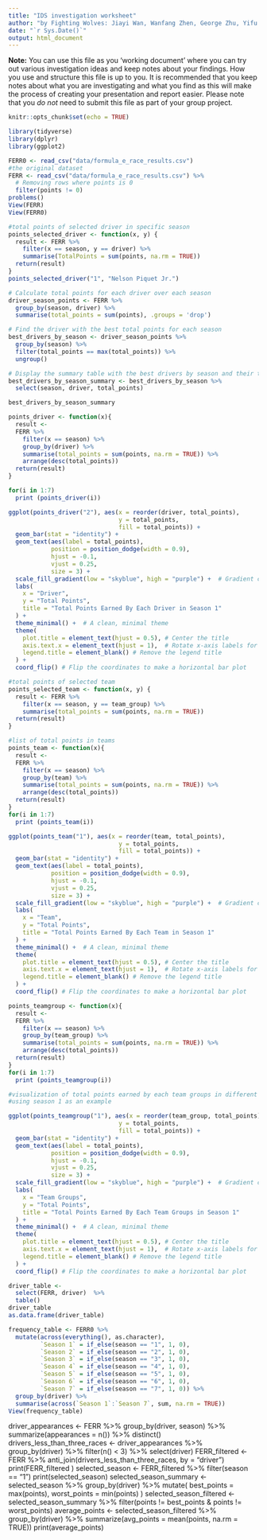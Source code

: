 ```yaml
---
title: "IDS investigation worksheet"
author: "by Fighting Wolves: Jiayi Wan, Wanfang Zhen, George Zhu, Yifu Li & Yunrui Lyu"
date: "`r Sys.Date()`"
output: html_document
---
```


**Note:** You can use this file as you 'working document' where you can try out various investigation ideas and keep notes about your findings. How you use and structure this file is up to you. It is recommended that you keep notes about what you are investigating and what you find as this will make the process of creating your presentation and report easier. Please note that you _do not_ need to submit this file as part of your group project.


```r
knitr::opts_chunk$set(echo = TRUE)
```


```r
library(tidyverse)
library(dplyr)
library(ggplot2)
```


```r
FERR0 <- read_csv("data/formula_e_race_results.csv")
#the original dataset
FERR <- read_csv("data/formula_e_race_results.csv") %>% 
  # Removing rows where points is 0
  filter(points != 0)
problems()
View(FERR)
View(FERR0)
```


```r
#total points of selected driver in specific season
points_selected_driver <- function(x, y) {
  result <- FERR %>%
    filter(x == season, y == driver) %>% 
    summarise(TotalPoints = sum(points, na.rm = TRUE))
  return(result)
}
points_selected_driver("1", "Nelson Piquet Jr.")
```


```r
# Calculate total points for each driver over each season
driver_season_points <- FERR %>%
  group_by(season, driver) %>%
  summarise(total_points = sum(points), .groups = 'drop')

# Find the driver with the best total points for each season
best_drivers_by_season <- driver_season_points %>%
  group_by(season) %>%
  filter(total_points == max(total_points)) %>%
  ungroup()

# Display the summary table with the best drivers by season and their total points
best_drivers_by_season_summary <- best_drivers_by_season %>%
  select(season, driver, total_points)

best_drivers_by_season_summary

```


```r
points_driver <- function(x){
  result <- 
  FERR %>%
    filter(x == season) %>%
    group_by(driver) %>%
    summarise(total_points = sum(points, na.rm = TRUE)) %>%
    arrange(desc(total_points))
  return(result)
}

for(i in 1:7)
  print (points_driver(i))


```


```r
ggplot(points_driver("2"), aes(x = reorder(driver, total_points), 
                               y = total_points, 
                               fill = total_points)) +
  geom_bar(stat = "identity") +
  geom_text(aes(label = total_points), 
            position = position_dodge(width = 0.9), 
            hjust = -0.1, 
            vjust = 0.25, 
            size = 3) +
  scale_fill_gradient(low = "skyblue", high = "purple") +  # Gradient color based on total points
  labs(
    x = "Driver", 
    y = "Total Points",
    title = "Total Points Earned By Each Driver in Season 1"
  ) +
  theme_minimal() +  # A clean, minimal theme
  theme(
    plot.title = element_text(hjust = 0.5), # Center the title
    axis.text.x = element_text(hjust = 1),  # Rotate x-axis labels for better readability
    legend.title = element_blank() # Remove the legend title
  ) +
  coord_flip() # Flip the coordinates to make a horizontal bar plot

```


```r
#total points of selected team
points_selected_team <- function(x, y) {
  result <- FERR %>%
    filter(x == season, y == team_group) %>% 
    summarise(total_points = sum(points, na.rm = TRUE))
  return(result)
}
```


```r
#list of total points in teams
points_team <- function(x){
  result <- 
  FERR %>%
    filter(x == season) %>%
    group_by(team) %>%
    summarise(total_points = sum(points, na.rm = TRUE)) %>%
    arrange(desc(total_points))
  return(result)
}
for(i in 1:7)
  print (points_team(i))
```


```r
ggplot(points_team("1"), aes(x = reorder(team, total_points), 
                               y = total_points, 
                               fill = total_points)) +
  geom_bar(stat = "identity") +
  geom_text(aes(label = total_points), 
            position = position_dodge(width = 0.9), 
            hjust = -0.1, 
            vjust = 0.25, 
            size = 3) +
  scale_fill_gradient(low = "skyblue", high = "purple") +  # Gradient color based on total points
  labs(
    x = "Team", 
    y = "Total Points",
    title = "Total Points Earned By Each Team in Season 1"
  ) +
  theme_minimal() +  # A clean, minimal theme
  theme(
    plot.title = element_text(hjust = 0.5), # Center the title
    axis.text.x = element_text(hjust = 1),  # Rotate x-axis labels for better readability
    legend.title = element_blank() # Remove the legend title
  ) +
  coord_flip() # Flip the coordinates to make a horizontal bar plot

```


```r
points_teamgroup <- function(x){
  result <- 
  FERR %>%
    filter(x == season) %>%
    group_by(team_group) %>%
    summarise(total_points = sum(points, na.rm = TRUE)) %>%
    arrange(desc(total_points))
  return(result)
}
for(i in 1:7)
  print (points_teamgroup(i))
```


```r
#visualization of total points earned by each team groups in different seasons
#using season 1 as an example

ggplot(points_teamgroup("1"), aes(x = reorder(team_group, total_points), 
                               y = total_points, 
                               fill = total_points)) +
  geom_bar(stat = "identity") +
  geom_text(aes(label = total_points), 
            position = position_dodge(width = 0.9), 
            hjust = -0.1, 
            vjust = 0.25, 
            size = 3) +
  scale_fill_gradient(low = "skyblue", high = "purple") +  # Gradient color based on total points
  labs(
    x = "Team Groups", 
    y = "Total Points",
    title = "Total Points Earned By Each Team Groups in Season 1"
  ) +
  theme_minimal() +  # A clean, minimal theme
  theme(
    plot.title = element_text(hjust = 0.5), # Center the title
    axis.text.x = element_text(hjust = 1),  # Rotate x-axis labels for better readability
    legend.title = element_blank() # Remove the legend title
  ) +
  coord_flip() # Flip the coordinates to make a horizontal bar plot
```
```r
driver_table <- 
  select(FERR, driver)  %>% 
  table()
driver_table
as.data.frame(driver_table)
```

```r
frequency_table <- FERR0 %>%
  mutate(across(everything(), as.character),
         `Season 1` = if_else(season == "1", 1, 0),
         `Season 2` = if_else(season == "2", 1, 0),
         `Season 3` = if_else(season == "3", 1, 0),
         `Season 4` = if_else(season == "4", 1, 0),
         `Season 5` = if_else(season == "5", 1, 0),
         `Season 6` = if_else(season == "6", 1, 0),
         `Season 7` = if_else(season == "7", 1, 0)) %>%
  group_by(driver) %>%
  summarise(across(`Season 1`:`Season 7`, sum, na.rm = TRUE))
View(frequency_table)
```
driver_appearances <- FERR %>%
  group_by(driver, season) %>%
  summarize(appearances = n()) %>%
  distinct()
  drivers_less_than_three_races <- driver_appearances %>%
  group_by(driver) %>%
  filter(n() < 3) %>%
  select(driver)
  FERR_filtered <- FERR %>%
  anti_join(drivers_less_than_three_races, by = "driver")
  print(FERR_filtered   )
  selected_season <- FERR_filtered %>% filter(season == "1")
print(selected_season)
selected_season_summary <- selected_season %>%
  group_by(driver) %>%
  mutate(
    best_points = max(points),
    worst_points = min(points)
  )
  selected_season_filtered <- selected_season_summary %>%
  filter(points != best_points & points != worst_points)
  average_points <- selected_season_filtered %>%
  group_by(driver) %>%
  summarize(avg_points = mean(points, na.rm = TRUE))
print(average_points)
